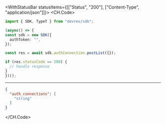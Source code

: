 

<WithStatusBar statusItems={[["Status", "200"], ["Content-Type", "application/json"]]}>
  <CH.Code>
  ```typescript PostList.ts
  import { SDK, TypeT } from "devrev/sdk";

(async() => {
  const sdk = new SDK({
    authToken: "",
  });

  const res = await sdk.authConnection.postList({});

  if (res.statusCode == 200) {
    // handle response
  }
})();
  ```
  ---

  ```json Example Response
  {
    "auth_connections": [
      "string"
    ]
  }
  ```
  </CH.Code>
</WithStatusBar>
